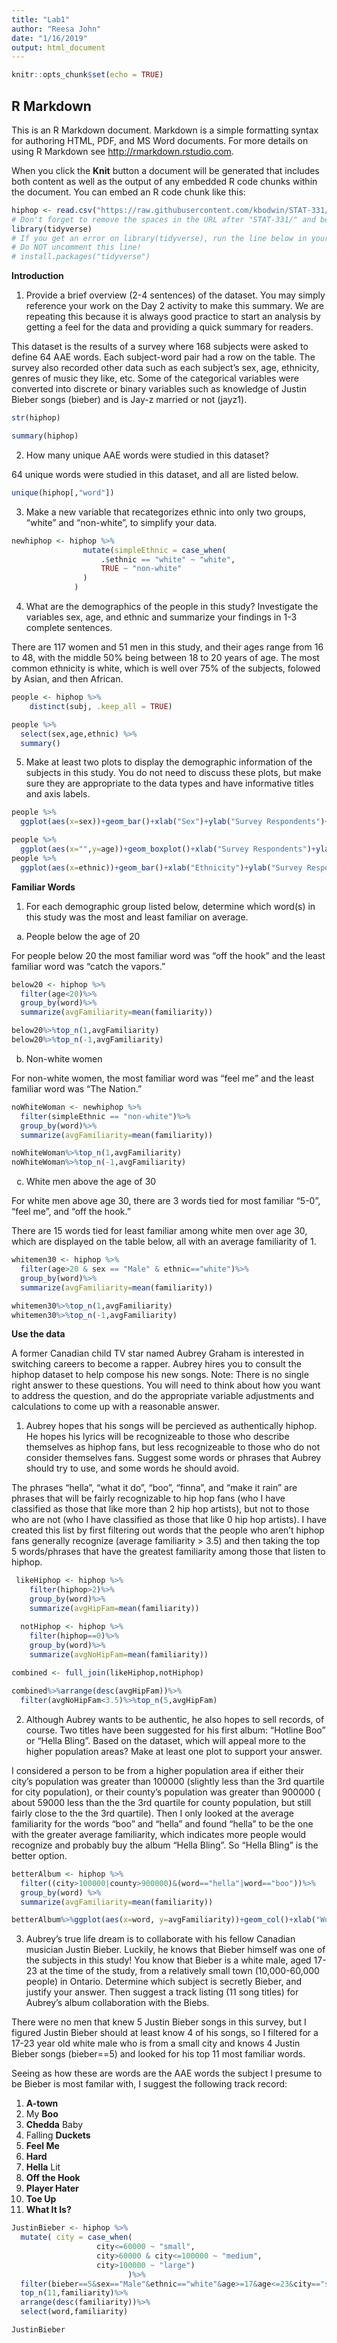 ```yaml
---
title: "Lab1"
author: "Reesa John"
date: "1/16/2019"
output: html_document
---
```


```r
knitr::opts_chunk$set(echo = TRUE)
```

## R Markdown

This is an R Markdown document. Markdown is a simple formatting syntax for authoring HTML, PDF, and MS Word documents. For more details on using R Markdown see <http://rmarkdown.rstudio.com>.

When you click the **Knit** button a document will be generated that includes both content as well as the output of any embedded R code chunks within the document. You can embed an R code chunk like this:

```r
hiphop <- read.csv("https://raw.githubusercontent.com/kbodwin/STAT-331/master/In-Class%20Activities/Data/hiphop.csv?token=AVHCwRXHTU_HZuxL-Iofhjhi-QqAgfxOks5cSRj-wA%3D%3D")
# Don't forget to remove the spaces in the URL after "STAT-331/" and before "token".
library(tidyverse)
# If you get an error on library(tidyverse), run the line below in your console.
# Do NOT uncomment this line!
# install.packages("tidyverse")
```
**Introduction**


1. Provide a brief overview (2-4 sentences) of the dataset. You may simply reference your work on the
Day 2 activity to make this summary. We are repeating this because it is always good practice to start
an analysis by getting a feel for the data and providing a quick summary for readers.

This dataset is the results of a survey where 168 subjects were asked to define 64 AAE words. Each subject-word pair had a row on the table. The survey also recorded other data such as each subject's sex, age, ethnicity, genres of music they like, etc. Some of the categorical variables were converted into discrete or binary variables such as knowledge of Justin Bieber songs (bieber) and is Jay-z married or not (jayz1).

```r
str(hiphop)
```
```r
summary(hiphop)
```



2. How many unique AAE words were studied in this dataset?

64 unique words were studied in this dataset, and all are listed below.

```r
unique(hiphop[,"word"])
```

3. Make a new variable that recategorizes ethnic into only two groups, “white” and “non-white”, to
simplify your data.

```r

newhiphop <- hiphop %>%
                mutate(simpleEthnic = case_when(
                    .$ethnic == "white" ~ "white",
                    TRUE ~ "non-white"
                )
              )
```


4. What are the demographics of the people in this study? Investigate the variables sex, age, and ethnic
and summarize your findings in 1-3 complete sentences.

There are 117 women and 51 men in this study, and their ages range from 16 to 48, with the middle 50% being between 18 to 20 years of age. The most common ethnicity is white, which is well over 75% of the subjects, folowed by Asian, and then African.

```r
people <- hiphop %>%
    distinct(subj, .keep_all = TRUE)
```

```r
people %>% 
  select(sex,age,ethnic) %>%
  summary()
```

5. Make at least two plots to display the demographic information of the subjects in this study. You
do not need to discuss these plots, but make sure they are appropriate to the data types and have
informative titles and axis labels.

```r
people %>% 
  ggplot(aes(x=sex))+geom_bar()+xlab("Sex")+ylab("Survey Respondents")+ggtitle("Sex of Survey Respondents")

people %>%
  ggplot(aes(x="",y=age))+geom_boxplot()+xlab("Survey Respondents")+ylab("Age")+ggtitle("Age of Survey Respondents")
people %>%
  ggplot(aes(x=ethnic))+geom_bar()+xlab("Ethnicity")+ylab("Survey Respondents")+ggtitle("Ethnicity of Survey Respondents")
```

**Familiar Words**

1. For each demographic group listed below, determine which word(s) in this study was the most and
least familiar on average.

a. People below the age of 20

For people below 20 the most familiar word was "off the hook" and the least familiar word was "catch the vapors."

```r
below20 <- hiphop %>%
  filter(age<20)%>%
  group_by(word)%>%
  summarize(avgFamiliarity=mean(familiarity))

below20%>%top_n(1,avgFamiliarity)
below20%>%top_n(-1,avgFamiliarity)

```

b. Non-white women

For non-white women, the most familiar word was "feel me" and the least familiar word was "The Nation."

```r
noWhiteWoman <- newhiphop %>%
  filter(simpleEthnic == "non-white")%>%
  group_by(word)%>%
  summarize(avgFamiliarity=mean(familiarity))

noWhiteWoman%>%top_n(1,avgFamiliarity)
noWhiteWoman%>%top_n(-1,avgFamiliarity)
```


c. White men above the age of 30

For white men above age 30, there are 3 words tied for most familiar "5-0", "feel me", and "off the hook."

There are 15 words tied for least familiar among white men over age 30, which are displayed on the table below, all with an average familiarity of 1.

```r
whitemen30 <- hiphop %>%
  filter(age>20 & sex == "Male" & ethnic=="white")%>%
  group_by(word)%>%
  summarize(avgFamiliarity=mean(familiarity))

whitemen30%>%top_n(1,avgFamiliarity)
whitemen30%>%top_n(-1,avgFamiliarity)
```


**Use the data**

A former Canadian child TV star named Aubrey Graham is interested in switching careers to become a
rapper. Aubrey hires you to consult the hiphop dataset to help compose his new songs.
Note: There is no single right answer to these questions. You will need to think about how you want to address
the question, and do the appropriate variable adjustments and calculations to come up with a reasonable
answer.

1. Aubrey hopes that his songs will be percieved as authentically hiphop. He hopes his lyrics will be
recognizeable to those who describe themselves as hiphop fans, but less recognizeable to those who do
not consider themselves fans. Suggest some words or phrases that Aubrey should try to use, and some
words he should avoid.

The phrases "hella", "what it do", "boo", "finna", and "make it rain" are phrases that will be fairly recognizable to hip hop fans (who I have classified as those that like more than 2 hip hop artists), but not to those who are not (who I have classified as those that like 0 hip hop artists). I have created this list by first filtering out words that the people who aren't hiphop fans generally recognize (average familiarity > 3.5) and then taking the top 5 words/phrases that have the greatest familiarity among those that listen to hiphop.
```r
 likeHiphop <- hiphop %>% 
    filter(hiphop>2)%>%
    group_by(word)%>%
    summarize(avgHipFam=mean(familiarity))

  notHiphop <- hiphop %>%
    filter(hiphop==0)%>%
    group_by(word)%>%
    summarize(avgNoHipFam=mean(familiarity))
  
combined <- full_join(likeHiphop,notHiphop)

combined%>%arrange(desc(avgHipFam))%>%
  filter(avgNoHipFam<3.5)%>%top_n(5,avgHipFam)
```
2. Although Aubrey wants to be authentic, he also hopes to sell records, of course. Two titles have been
suggested for his first album: “Hotline Boo” or “Hella Bling”. Based on the dataset, which will appeal
more to the higher population areas? Make at least one plot to support your answer.

I considered a person to be from a higher population area if either their city's population was greater than 100000 (slightly less than the 3rd quartile for city population), or their county's population was greater than 900000 ( about 59000 less than the the 3rd quartile for county population, but still fairly close to the the 3rd quartile). Then I only looked at the average familiarity for the words "boo" and "hella" and found "hella" to be the one with the greater average familiarity, which indicates more people would recognize and probably buy the album "Hella Bling". So "Hella Bling" is the better option.



```r

betterAlbum <- hiphop %>%
  filter((city>100000|county>900000)&(word=="hella"|word=="boo"))%>%
  group_by(word) %>%
  summarize(avgFamiliarity=mean(familiarity))

betterAlbum%>%ggplot(aes(x=word, y=avgFamiliarity))+geom_col()+xlab("Word")+ylab("Average Familiarity")+ggtitle("Average Familiarity Between Hella and Boo")

```


3. Aubrey’s true life dream is to collaborate with his fellow Canadian musician Justin Bieber. Luckily, he
knows that Bieber himself was one of the subjects in this study! You know that Bieber is a white male,
aged 17-23 at the time of the study, from a relatively small town (10,000-60,000 people) in Ontario.
Determine which subject is secretly Bieber, and justify your answer.
Then suggest a track listing (11 song titles) for Aubrey’s album collaboration with the Biebs.

There were no men that knew 5 Justin Bieber songs in this survey, but I figured Justin Bieber should at least know 4 of his songs, so I filtered for a 17-23 year old white male who is from a small city and knows 4 Justin Bieber songs (bieber==5) and looked for his top 11 most familiar words.

Seeing as how these are words are the AAE words the subject I presume to be Bieber is most familar with, I suggest the following track record:

1. **A-town**
2. My **Boo**
3. **Chedda** Baby
4. Falling **Duckets**
5. **Feel Me**
6. **Hard** 
7. **Hella** Lit
8. **Off the Hook**
9. **Player Hater**
10. **Toe Up **
11. **What It Is?**

```r


JustinBieber <- hiphop %>%
  mutate( city = case_when(
                   city<=60000 ~ "small",
                   city>60000 & city<=100000 ~ "medium",
                   city>100000 ~ "large")  
                          )%>%
  filter(bieber==5&sex=="Male"&ethnic=="white"&age>=17&age<=23&city=="small") %>%
  top_n(11,familiarity)%>%
  arrange(desc(familiarity))%>%
  select(word,familiarity)

JustinBieber
```



